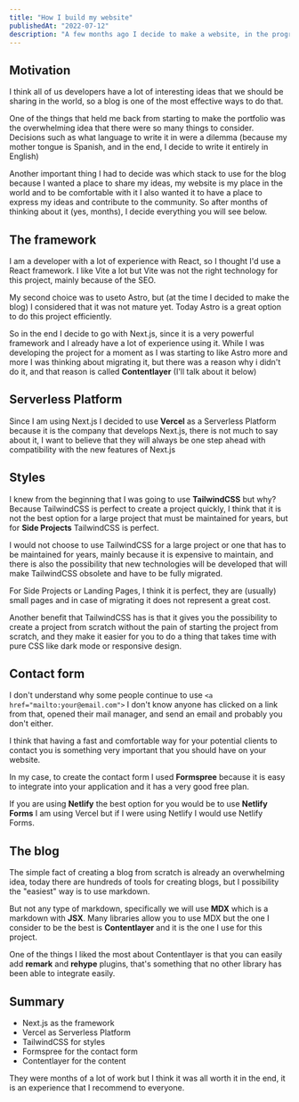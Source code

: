 ```yaml
---
title: "How I build my website"
publishedAt: "2022-07-12"
description: "A few months ago I decide to make a website, in the programming world having a portfolio is one of most important things that every developer must to have, so I decide not to waste any more time and started with the aventure."
---
```

## Motivation

I think all of us developers have a lot of interesting ideas that we should be sharing in the world, so a blog is one of the most effective ways to do that.

One of the things that held me back from starting to make the portfolio was the overwhelming idea that there were so many things to consider. Decisions such as what language to write it in were a dilemma (because my mother tongue is Spanish, and in the end, I decide to write it entirely in English)

Another important thing I had to decide was which stack to use for the blog because I wanted a place to share my ideas, my website is my place in the world and to be comfortable with it I also wanted it to have a place to express my ideas and contribute to the community. So after months of thinking about it (yes, months), I decide everything you will see below.

## The framework
I am a developer with a lot of experience with React, so I thought I'd use a React framework. I like Vite a lot but Vite was not the right technology for this project, mainly because of the SEO.

My second choice was to useto  Astro, but (at the time I decided to make the blog) I considered that it was not mature yet. Today Astro is a great option to do this project efficiently.

So in the end I decide to go with Next.js, since it is a very powerful framework and I already have a lot of experience using it. While I was developing the project for a moment as I was starting to like Astro more and more I was thinking about migrating it, but there was a reason why i didn't do it, and that reason is called **Contentlayer** (I'll talk about it below)

## Serverless Platform

Since I am using Next.js I decided to use **Vercel** as a Serverless Platform because it is the company that develops Next.js, there is not much to say about it, I want to believe that they will always be one step ahead with compatibility with the new features of Next.js

## Styles 

I knew from the beginning that I was going to use **TailwindCSS** but why? Because TailwindCSS is perfect to create a project quickly, I think that it is not the best option for a large project that must be maintained for years, but for **Side Projects** TailwindCSS is perfect.

I would not choose to use TailwindCSS for a large project or one that has to be maintained for years, mainly because it is expensive to maintain, and there is also the possibility that new technologies will be developed that will make TailwindCSS obsolete and have to be fully migrated.

For Side Projects or Landing Pages, I think it is perfect, they are (usually) small pages and in case of migrating it does not represent a great cost.

Another benefit that TailwindCSS has is that it gives you the possibility to create a project from scratch without the pain of starting the project from scratch, and they make it easier for you to do a thing that takes time with pure CSS like dark mode or responsive design.

## Contact form

I don't understand why some people continue to use ``<a href="mailto:your@email.com">`` I don't know anyone has clicked on a link from that, opened their mail manager, and send an email and probably you don't either.

I think that having a fast and comfortable way for your potential clients to contact you is something very important that you should have on your website.

In my case, to create the contact form I used **Formspree** because it is easy to integrate into your application and it has a very good free plan.

If you are using **Netlify** the best option for you would be to use **Netlify Forms** I am using Vercel but if I were using Netlify I would use Netlify Forms.

## The blog 

The simple fact of creating a blog from scratch is already an overwhelming idea, today there are hundreds of tools for creating blogs, but I possibility the "easiest" way is to use markdown.

But not any type of markdown, specifically we will use **MDX** which is a markdown with **JSX**. Many libraries allow you to use MDX but the one I consider to be the best is **Contentlayer** and it is the one I use for this project.

One of the things I liked the most about Contentlayer is that you can easily add **remark** and **rehype** plugins, that's something that no other library has been able to integrate easily.

## Summary

* Next.js as the framework
* Vercel as Serverless Platform 
* TailwindCSS for styles
* Formspree for the contact form
* Contentlayer for the content

They were months of a lot of work but I think it was all worth it in the end, it is an experience that I recommend to everyone.
